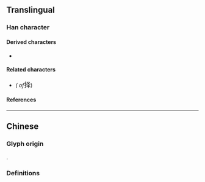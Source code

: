 {{also|擇}}
{{character info/new}}
==Translingual==
{{Han simplified forms|擇|択|择}}

===Han character===
{{Han char|rn=64|rad=手|as=05|sn=8|four=57054|canj=QEQ|ids=⿰扌𠬤}}

====Derived characters====
* {{l|mul|[[萚]], [[箨]]}}

====Related characters====
* {{l|mul|[[擇]]}} ''({{w|Traditional Chinese|Traditional form}} of ''<big>择</big>)

====References====
{{Han ref|kx=0427.161|hdz=31862.020|uh=62E9}}

----

==Chinese==

===Glyph origin===
{{Han simp|擇|f=睪|t=𠬤}}.

===Definitions===
{{zh-see|擇}}